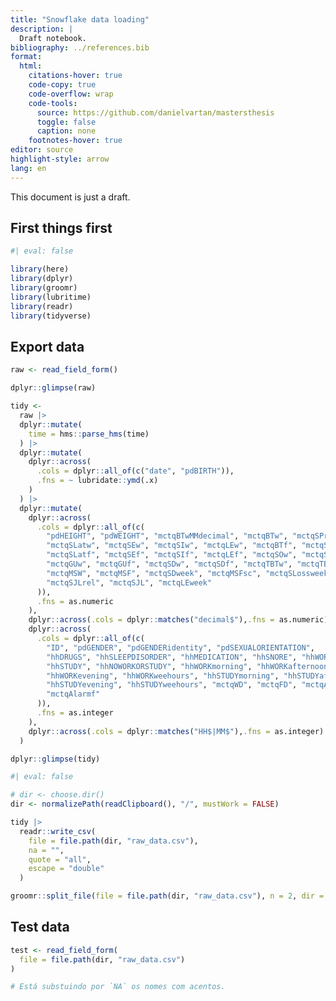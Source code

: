 ```yaml
---
title: "Snowflake data loading"
description: |
  Draft notebook.
bibliography: ../references.bib
format:
  html:
    citations-hover: true
    code-copy: true
    code-overflow: wrap
    code-tools:
      source: https://github.com/danielvartan/mastersthesis
      toggle: false
      caption: none
    footnotes-hover: true
editor: source
highlight-style: arrow
lang: en
---
```


<!-- Go to <https://quarto.org/docs/guide/> for Quarto's documentation. -->

::: {.callout-note}
This document is just a draft.
:::

## First things first

```r
#| eval: false

library(here)
library(dplyr)
library(groomr)
library(lubritime)
library(readr)
library(tidyverse)
```

## Export data

```r
raw <- read_field_form()
```

```r
dplyr::glimpse(raw)
```

```r
tidy <- 
  raw |>
  dplyr::mutate(
    time = hms::parse_hms(time)
  ) |>
  dplyr::mutate(
    dplyr::across(
      .cols = dplyr::all_of(c("date", "pdBIRTH")),
      .fns = ~ lubridate::ymd(.x)
    )
  ) |>
  dplyr::mutate(
    dplyr::across(
      .cols = dplyr::all_of(c(
        "pdHEIGHT", "pdWEIGHT", "mctqBTwMMdecimal", "mctqBTw", "mctqSPrepw",
        "mctqSLatw", "mctqSEw", "mctqSIw", "mctqLEw", "mctqBTf", "mctqSPrepf",
        "mctqSLatf", "mctqSEf", "mctqSIf", "mctqLEf", "mctqSOw", "mctqSOf",
        "mctqGUw", "mctqGUf", "mctqSDw", "mctqSDf", "mctqTBTw", "mctqTBTf",
        "mctqMSW", "mctqMSF", "mctqSDweek", "mctqMSFsc", "mctqSLossweek",
        "mctqSJLrel", "mctqSJL", "mctqLEweek"
      )),
      .fns = as.numeric
    ),
    dplyr::across(.cols = dplyr::matches("decimal$"),.fns = as.numeric),
    dplyr::across(
      .cols = dplyr::all_of(c(
        "ID", "pdGENDER", "pdGENDERidentity", "pdSEXUALORIENTATION",
        "hhDRUGS", "hhSLEEPDISORDER", "hhMEDICATION", "hhSNORE", "hhWORK",
        "hhSTUDY", "hhNOWORKORSTUDY", "hhWORKmorning", "hhWORKafternoon",
        "hhWORKevening", "hhWORKweehours", "hhSTUDYmorning", "hhSTUDYafternoon",
        "hhSTUDYevening", "hhSTUDYweehours", "mctqWD", "mctqFD", "mctqAlarmw",
        "mctqAlarmf"
      )),
      .fns = as.integer
    ),
    dplyr::across(.cols = dplyr::matches("HH$|MM$"),.fns = as.integer)
  )
```

```r
dplyr::glimpse(tidy)
```

```r
#| eval: false

# dir <- choose.dir()
dir <- normalizePath(readClipboard(), "/", mustWork = FALSE)

tidy |>
  readr::write_csv(
    file = file.path(dir, "raw_data.csv"),
    na = "",
    quote = "all",
    escape = "double"
  )

groomr::split_file(file = file.path(dir, "raw_data.csv"), n = 2, dir = dir)
```

## Test data

```r
test <- read_field_form(
  file = file.path(dir, "raw_data.csv")
)

# Está substuindo por `NA` os nomes com acentos.
```

